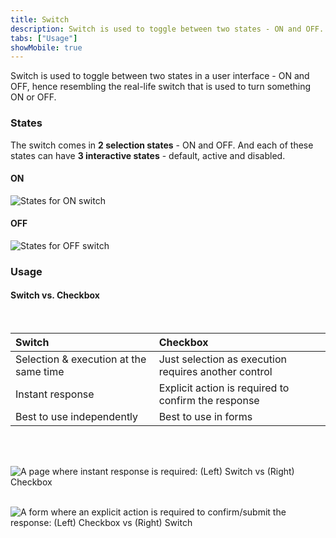 ```yaml
---
title: Switch
description: Switch is used to toggle between two states - ON and OFF.
tabs: ["Usage"]
showMobile: true
---
```


Switch is used to toggle between two states in a user interface - ON and OFF, hence resembling the real-life switch that is used to turn something ON or OFF.

### States
The switch comes in **2 selection states** - ON and OFF. And each of these states can have **3 interactive states** - default, active and disabled.

#### ON

![States for ON switch](./images/switch-1.png)
<br/>

#### OFF

![States for OFF switch](./images/switch-2.png)
<br/>

### Usage
#### Switch vs. Checkbox
<br/>

<table style="width: 100%">
    <thead>
        <tr>
            <th align="left">Switch</th>
            <th align="left">Checkbox</th>
        </tr>
    </thead>
    <tbody>
        <tr>
            <td>Selection & execution at the same time</td>
            <td>Just selection as execution requires another control</td>
        </tr>
        <tr>
            <td>Instant response</td>
            <td>Explicit action is required to confirm the response</td>
        </tr>
        <tr>
            <td>Best to use independently</td>
            <td>Best to use in forms</td>
        </tr>
    </tbody>
</table>
<br/>
<br/>

![A page where instant response is required: (Left) Switch vs (Right) Checkbox](./images/switch-3.png)
<br/>
<br/>

![A form where an explicit action is required to confirm/submit the response: (Left) Checkbox vs (Right) Switch](./images/switch-4.png)
<br/>
<br/>